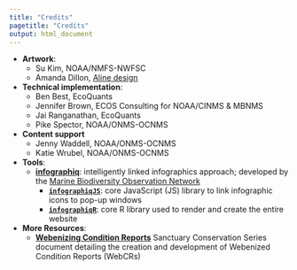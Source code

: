 ```yaml
---
title: "Credits"
pagetitle: "Credits"
output: html_document
---
```

- **Artwork**: 
   * Su Kim, NOAA/NMFS-NWFSC
  * Amanda Dillon, [Aline design](https://alinedesignhawaii.com/){target="_blank"}
- **Technical implementation**: 
  * Ben Best, EcoQuants
  * Jennifer Brown, ECOS Consulting for NOAA/CINMS & MBNMS
  * Jai Ranganathan, EcoQuants
  * Pike Spector, NOAA/ONMS-OCNMS
- **Content support**
  * Jenny Waddell, NOAA/ONMS-OCNMS
  * Katie Wrubel, NOAA/ONMS-OCNMS
- **Tools**: 
  * [**infographiq**](https://marinebon.org/infographiq){target="_blank"}: intelligently linked infographics approach; developed by the [Marine Biodiversity Observation Network](https://marinebon.org){target="_blank"}
    * [**`infographiqJS`**](https://marinebon.org/infographiqJS/): core JavaScript (JS) library to link infographic icons to pop-up windows 
    * [**`infographiqR`**](https://marinebon.org/infographiqR/){target="_blank"}: core R library used to render and create the entire website
- **More Resources**:
    * [**Webenizing Condition Reports**](https://sanctuaries.noaa.gov/science/conservation/webenizing-condition-reports.html){target="_blank"} Sanctuary Conservation Series document detailing the creation and development of Webenized Condition Reports (WebCRs)